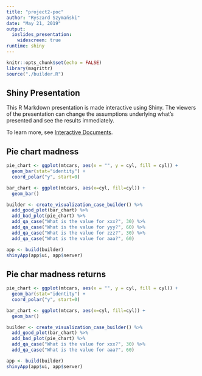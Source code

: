 ```yaml
---
title: "project2-poc"
author: "Ryszard Szymański"
date: "May 21, 2019"
output:
  ioslides_presentation:
    widescreen: true
runtime: shiny
---
```


```r
knitr::opts_chunk$set(echo = FALSE)
library(magrittr)
source("./builder.R")
```

## Shiny Presentation

This R Markdown presentation is made interactive using Shiny. The viewers of the presentation can change the assumptions underlying what's presented and see the results immediately. 

To learn more, see [Interactive Documents](http://rmarkdown.rstudio.com/authoring_shiny.html).

## Pie chart madness

```r
pie_chart <- ggplot(mtcars, aes(x = "", y = cyl, fill = cyl)) +
  geom_bar(stat="identity") +
  coord_polar("y", start=0)

bar_chart <- ggplot(mtcars, aes(x=cyl, fill=cyl)) +
  geom_bar()

builder <- create_visualization_case_builder() %>% 
  add_good_plot(bar_chart) %>% 
  add_bad_plot(pie_chart) %>% 
  add_qa_case("What is the value for xxx?", 30) %>% 
  add_qa_case("What is the value for yyy?", 60) %>% 
  add_qa_case("What is the value for zzz?", 30) %>% 
  add_qa_case("What is the value for aaa?", 60)

app <- build(builder)
shinyApp(app$ui, app$server)
```

## Pie char madness returns

```r
pie_chart <- ggplot(mtcars, aes(x = "", y = cyl, fill = cyl)) +
  geom_bar(stat="identity") +
  coord_polar("y", start=0)

bar_chart <- ggplot(mtcars, aes(x=cyl, fill=cyl)) +
  geom_bar()

builder <- create_visualization_case_builder() %>% 
  add_good_plot(bar_chart) %>% 
  add_bad_plot(pie_chart) %>% 
  add_qa_case("What is the value for xxx?", 30) %>% 
  add_qa_case("What is the value for aaa?", 60)

app <- build(builder)
shinyApp(app$ui, app$server)
```